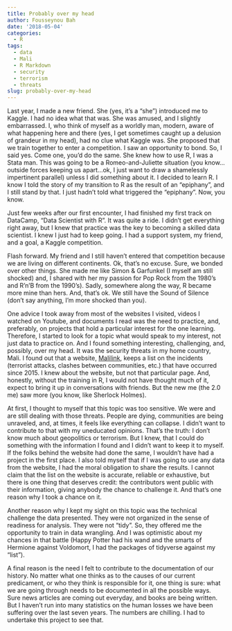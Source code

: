 ```yaml
---
title: Probably over my head
author: Fousseynou Bah
date: '2018-05-04'
categories:
  - R
tags:
  - data
  - Mali
  - R Markdown
  - security
  - terrorism
  - threats
slug: probably-over-my-head
---
```


Last year, I made a new friend.
She (yes, it's a "she") introduced me to Kaggle.
I had no idea what that was.
She was amused, and I slightly embarrassed.
I, who think of myself as a worldly man, modern, aware of what happening here and there (yes, I get sometimes caught up a delusion of grandeur in my head), had no clue what Kaggle was.
She proposed that we train together to enter a competition.
I saw an opportunity to bond.
So, I said yes.
Come one, you'd do the same.
She knew how to use R, I was a Stata man.
This was going to be a Romeo-and-Juliette situation (you know...outside forces keeping us apart...ok, I just want to draw a shamelessly impertinent parallel) unless I did something about it.
I decided to learn R.
I know I told the story of my transition to R as the result of an "epiphany", and I still stand by that.
I just hadn't told what triggered the "epiphany".
Now, you know.

Just few weeks after our first encounter, I had finished my first track on DataCamp, "Data Scientist with R".
It was quite a ride.
I didn't get everything right away, but I knew that practice was the key to becoming a skilled data scientist.
I knew I just had to keep going.
I had a support system, my friend, and a goal, a Kaggle competition.

Flash forward.
My friend and I still haven't entered that competition because we are living on different continents.
Ok, that's no excuse.
Sure, we bonded over other things. 
She made me like Simon & Garfunkel (I myself am still shocked) and, I shared with her my passion for Pop Rock from the 1980's and R'n'B from the 1990's).
Sadly, somewhere along the way, R became more mine than hers.
And, that's ok.
We still have the Sound of Silence (don't say anything, I'm more shocked than you).

One advice I took away from most of the websites I visited, videos I watched on Youtube, and documents I read was the need to practice, and, preferably, on projects that hold a particular interest for the one learning.
Therefore, I started to look for a topic what would speak to my interest, not just data to practice on.
And I found something interesting, challenging, and, possibly, over my head.
It was the security threats in my home country, Mali.
I found out that a website, [Malilink](http://malilink.net/attaques-terroriste-au-mali/), keeps a list on the incidents (terrorist attacks, clashes between communities, etc.) that have occurred since 2015.
I knew about the website, but not that particular page.
And, honestly, without the training in R, I would not have thought much of it, expect to bring it up in conversations with friends.
But the new me (the 2.0 me) saw more (you know, like Sherlock Holmes).

At first, I thought to myself that this topic was too sensitive.
We were and are still dealing with those threats.
People are dying, communities are being unraveled, and, at times, it feels like everything can collapse.
I didn't want to contribute to that with my uneducated opinions.
That's the truth: I don't know much about geopolitics or terrorism.
But I knew, that I could do something with the information I found and I didn't want to keep it to myself.
If the folks behind the website had done the same, I wouldn't have had a project in the first place.
I also told myself that if I was going to use any data from the website, I had the moral obligation to share the results.
I cannot claim that the list on the website is accurate, reliable or exhaustive, but there is one thing that deserves credit: the contributors went public with their information, giving anybody the chance to challenge it.
And that's one reason why I took a chance on it.

Another reason why I kept my sight on this topic was the technical challenge the data presented.
They were not organized in the sense of readiness for analysis.
They were not "tidy".
So, they offered me the opportunity to train in data wrangling.
And I was optimistic about my chances in that battle (Happy Potter had his wand and the smarts of Hermione against Voldomort, I had the packages of tidyverse against my "list").

A final reason is the need I felt to contribute to the documentation of our history.
No matter what one thinks as to the causes of our current predicament, or who they think is responsible for it, one thing is sure: what we are going through needs to be documented in all the possible ways.
Sure news articles are coming out everyday, and books are being written.
But I haven't run into many statistics on the human losses we have been suffering over the last seven years.
The numbers are chilling.
I had to undertake this project to see that.